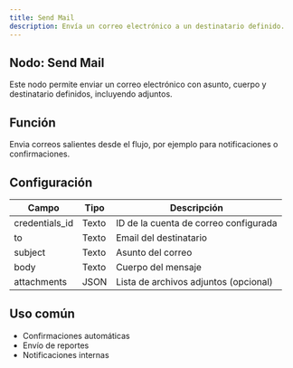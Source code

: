 ```yaml
---
title: Send Mail
description: Envía un correo electrónico a un destinatario definido.
---
```



## Nodo: Send Mail

Este nodo permite enviar un correo electrónico con asunto, cuerpo y destinatario definidos, incluyendo adjuntos.

## Función
Envia correos salientes desde el flujo, por ejemplo para notificaciones o confirmaciones.

## Configuración

| Campo         | Tipo    | Descripción                                   |
|----------------|---------|-----------------------------------------------|
| credentials_id | Texto   | ID de la cuenta de correo configurada         |
| to             | Texto   | Email del destinatario                        |
| subject        | Texto   | Asunto del correo                             |
| body           | Texto   | Cuerpo del mensaje                            |
| attachments    | JSON    | Lista de archivos adjuntos (opcional)         |

## Uso común
- Confirmaciones automáticas
- Envío de reportes
- Notificaciones internas
